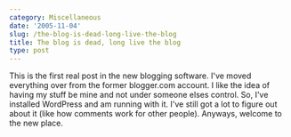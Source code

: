 ```yaml
---
category: Miscellaneous
date: '2005-11-04'
slug: /the-blog-is-dead-long-live-the-blog
title: The blog is dead, long live the blog
type: post
---
```



This is the first real post in the new blogging software. I've
moved everything over from the former blogger.com account. I like
the idea of having my stuff be mine and not under someone elses
control. So, I've installed WordPress and am running with it. I've
still got a lot to figure out about it (like how comments work for
other people). Anyways, welcome to the new place.